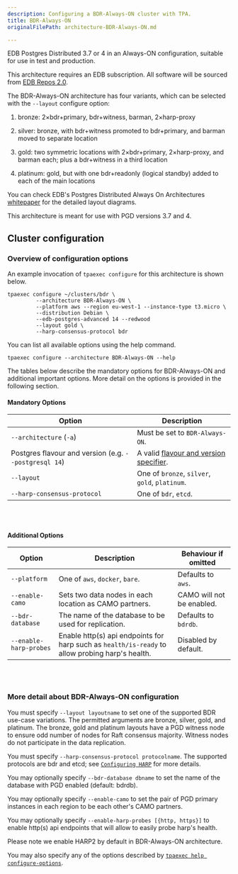 ```yaml
---
description: Configuring a BDR-Always-ON cluster with TPA.
title: BDR-Always-ON
originalFilePath: architecture-BDR-Always-ON.md

---
```


EDB Postgres Distributed 3.7 or 4 in an Always-ON
configuration, suitable for use in test and production.

This architecture requires an EDB subscription. 
All software will be sourced from [EDB Repos 2.0](reference/edb_repositories/).

The BDR-Always-ON architecture has four variants, which can be
selected with the `--layout` configure option:

1.  bronze: 2×bdr+primary, bdr+witness, barman, 2×harp-proxy

2.  silver: bronze, with bdr+witness promoted to bdr+primary, and barman
    moved to separate location

3.  gold: two symmetric locations with 2×bdr+primary, 2×harp-proxy,
    and barman each; plus a bdr+witness in a third location

4.  platinum: gold, but with one bdr+readonly (logical standby) added to
    each of the main locations

You can check EDB's Postgres Distributed Always On Architectures
[whitepaper](https://www.enterprisedb.com/promote/bdr-always-on-architectures)
for the detailed layout diagrams.

This architecture is meant for use with PGD versions 3.7 and 4.

## Cluster configuration

### Overview of configuration options

An example invocation of `tpaexec configure` for this architecture
is shown below.

```shell
tpaexec configure ~/clusters/bdr \
         --architecture BDR-Always-ON \
         --platform aws --region eu-west-1 --instance-type t3.micro \
         --distribution Debian \
         --edb-postgres-advanced 14 --redwood
         --layout gold \
         --harp-consensus-protocol bdr
```

You can list all available options using the help command.

```shell
tpaexec configure --architecture BDR-Always-ON --help
```

The tables below describe the mandatory options for BDR-Always-ON
and additional important options.
More detail on the options is provided in the following section.

#### Mandatory Options

| Option                                                | Description                                                                               |
| ----------------------------------------------------- | ----------------------------------------------------------------------------------------- |
| `--architecture` (`-a`)                               | Must be set to `BDR-Always-ON`.                                                           |
| Postgres flavour and version (e.g. `--postgresql 14`) | A valid [flavour and version specifier](tpaexec-configure/#postgres-flavour-and-version). |
| `--layout`                                            | One of `bronze`, `silver`, `gold`, `platinum`.                                            |
| `--harp-consensus-protocol`                           | One of `bdr`, `etcd`.                                                                     |

<br/><br/>

#### Additional Options

| Option                 | Description                                                                                     | Behaviour if omitted      |
| ---------------------- | ----------------------------------------------------------------------------------------------- | ------------------------- |
| `--platform`           | One of `aws`, `docker`, `bare`.                                                                 | Defaults to `aws`.        |
| `--enable-camo`        | Sets two data nodes in each location as CAMO partners.                                          | CAMO will not be enabled. |
| `--bdr-database`       | The name of the database to be used for replication.                                            | Defaults to `bdrdb`.      |
| `--enable-harp-probes` | Enable http(s) api endpoints for harp such as `health/is-ready` to allow probing harp's health. | Disabled by default.      |

<br/><br/>

### More detail about BDR-Always-ON configuration

You must specify `--layout layoutname` to set one of the supported BDR
use-case variations. The permitted arguments are bronze, silver, gold, and
platinum. The bronze, gold and platinum layouts have a PGD witness node
to ensure odd number of nodes for Raft consensus majority. Witness nodes do
not participate in the data replication.

You must specify `--harp-consensus-protocol protocolname`. The supported
protocols are bdr and etcd; see [`Configuring HARP`](reference/harp/) for more details.

You may optionally specify `--bdr-database dbname` to set the name of
the database with PGD enabled (default: bdrdb).

You may optionally specify `--enable-camo` to set the pair of PGD
primary instances in each region to be each other's CAMO partners.

You may optionally specify `--enable-harp-probes [{http, https}]` to
enable http(s) api endpoints that will allow to easily probe harp's health.

Please note we enable HARP2 by default in BDR-Always-ON architecture.

You may also specify any of the options described by
[`tpaexec help configure-options`](tpaexec-configure/).
